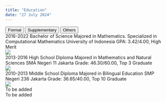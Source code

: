 ---
title: "Education"
date: "27 July 2024"
---

```{=html}
<div class="tab">
  <button class="tablinks" onclick="openEdu(event, 'formal')" id="defaultOpen">Formal</button>
  <button class="tablinks" onclick="openEdu(event, 'suplem')">Supplementary</button>
  <button class="tablinks" onclick="openEdu(event, 'others')">Others</button>
</div>

<div id="formal" class="tabcontent">
  <div class="education-section">
    <div class="education-card">
      <div>
        <span class="daterange">2016-2022</span>
        <span class="degree">Bachelor of Science</span>
        <span class="specialization">Majored in Mathematics. Specialized in Computational Mathematics</span>
        <span class="institution">University of Indonesia</span>
        <span class="gpa">GPA: 3.42/4.00, High Merit</span>
      </div>
      <img src="../images/University_of_Indonesia.png">
    </div>
  </div>
  
  <div class="education-section">
    <div class="education-card">
      <div>
        <span class="daterange">2013-2016</span>
        <span class="degree">High School Diploma</span>
        <span class="specialization">Majored in Mathematics and Natural Sciences</span>
        <span class="institution">SMA Negeri 11 Jakarta</span>
        <span class="gpa">Grade: 46.30/60.00, Top 3 Graduate</span>
      </div>
      <img src="https://upload.wikimedia.org/wikipedia/id/3/33/Logo_11Jakarta.png">
    </div>
  </div>

  <div class="education-section">
    <div class="education-card">
      <div>
        <span class="daterange">2010-2013</span>
        <span class="degree">Middle School Diploma</span>
        <span class="specialization">Majored in Bilingual Education</span>
        <span class="institution">SMP Negeri 236 Jakarta</span>
        <span class="gpa">Grade: 36.65/40.00, Top 10 Graduate</span>
      </div>
      <img src="../images/SMPN_236_Jakarta.png">
    </div>
  </div>
</div>

<div id="suplem" class="tabcontent">
  To be added
</div>

<div id="others" class="tabcontent">
  To be added
</div>

<script>
  document.addEventListener("DOMContentLoaded", function() {
    const cards = document.querySelectorAll(".education-card");
    let delay = 0;

    const observer = new IntersectionObserver(entries => {
      entries.forEach(entry => {
        if (entry.isIntersecting) {
          entry.target.style.transitionDelay = `${delay}s`;
          entry.target.classList.add('visible');
          delay += 0.5; // Increment delay for the next card
          observer.unobserve(entry.target); // Stop observing once it has been animated
        }
      });
    }, {
      threshold: 0.1
    });

    cards.forEach(card => {
        observer.observe(card);
    });
  });

  function openEdu(event, eduCat) {
    var idx, tabcontent, tablinks;
    
    tabcontent = document.getElementsByClassName("tabcontent");
    for (idx = 0; idx < tabcontent.length; idx++) {
      tabcontent[idx].style.display = 'none';
    }
    
    tablinks = document.getElementsByClassName("tablinks");
    for (idx = 0; idx < tablinks.length; idx++) {
      tablinks[idx].className = tablinks[idx].className.replace(' active', '');
    }
    
    document.getElementById(eduCat).style.display = 'block';
    event.currentTarget.className += ' active';
  }

  document.getElementById("defaultOpen").click();
</script>
```